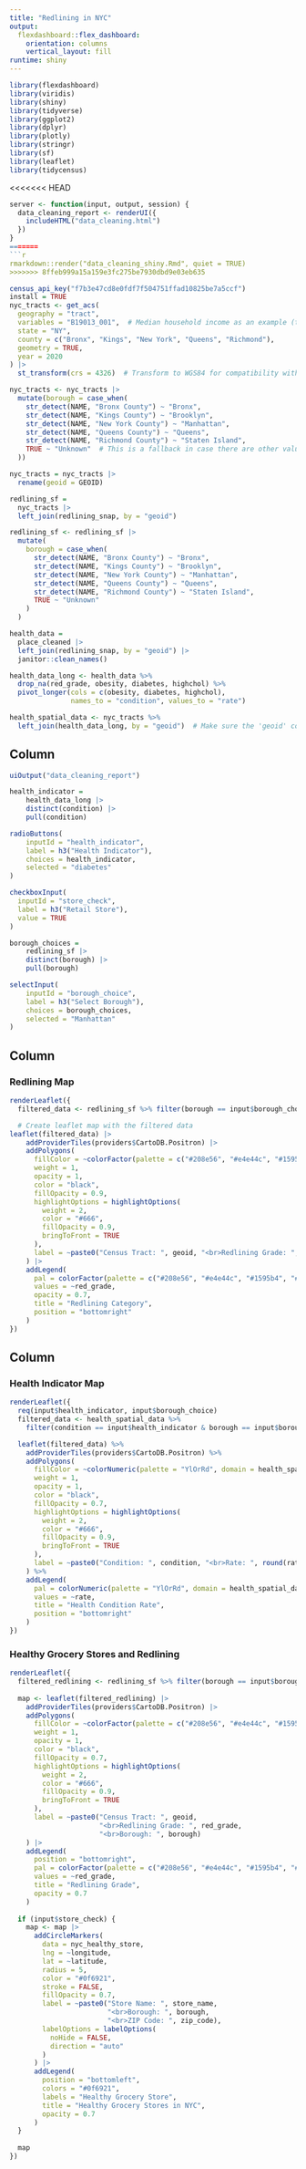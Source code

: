 ```yaml
---
title: "Redlining in NYC"
output: 
  flexdashboard::flex_dashboard:
    orientation: columns
    vertical_layout: fill
runtime: shiny
---
```


```r
library(flexdashboard)
library(viridis)
library(shiny)
library(tidyverse)
library(ggplot2)
library(dplyr)
library(plotly)
library(stringr)
library(sf)
library(leaflet)
library(tidycensus)
```

<<<<<<< HEAD

```r
server <- function(input, output, session) {
  data_cleaning_report <- renderUI({
    includeHTML("data_cleaning.html")
  })
}
=======
```r
rmarkdown::render("data_cleaning_shiny.Rmd", quiet = TRUE)
>>>>>>> 8ffeb999a15a159e3fc275be7930dbd9e03eb635
```

```r
census_api_key("f7b3e47cd8e0fdf7f504751ffad10825be7a5ccf")
install = TRUE
nyc_tracts <- get_acs(
  geography = "tract",
  variables = "B19013_001",  # Median household income as an example (this is just to pull the geometry)
  state = "NY",
  county = c("Bronx", "Kings", "New York", "Queens", "Richmond"),
  geometry = TRUE,
  year = 2020
) |>
  st_transform(crs = 4326)  # Transform to WGS84 for compatibility with Leaflet

nyc_tracts <- nyc_tracts |>
  mutate(borough = case_when(
    str_detect(NAME, "Bronx County") ~ "Bronx",
    str_detect(NAME, "Kings County") ~ "Brooklyn",
    str_detect(NAME, "New York County") ~ "Manhattan",
    str_detect(NAME, "Queens County") ~ "Queens",
    str_detect(NAME, "Richmond County") ~ "Staten Island",
    TRUE ~ "Unknown"  # This is a fallback in case there are other values
  ))
```

```r
nyc_tracts = nyc_tracts |>
  rename(geoid = GEOID)

redlining_sf = 
  nyc_tracts |>
  left_join(redlining_snap, by = "geoid")

redlining_sf <- redlining_sf |>
  mutate(
    borough = case_when(
      str_detect(NAME, "Bronx County") ~ "Bronx",
      str_detect(NAME, "Kings County") ~ "Brooklyn",
      str_detect(NAME, "New York County") ~ "Manhattan",
      str_detect(NAME, "Queens County") ~ "Queens",
      str_detect(NAME, "Richmond County") ~ "Staten Island",
      TRUE ~ "Unknown"
    )
  )

health_data =
  place_cleaned |>
  left_join(redlining_snap, by = "geoid") |>
  janitor::clean_names()

health_data_long <- health_data %>%
  drop_na(red_grade, obesity, diabetes, highchol) %>%
  pivot_longer(cols = c(obesity, diabetes, highchol), 
               names_to = "condition", values_to = "rate")

health_spatial_data <- nyc_tracts %>%
  left_join(health_data_long, by = "geoid")  # Make sure the 'geoid' column matches in both datasets
```



Column {.sidebar}
-----------------------------------------------------------------------

```r
uiOutput("data_cleaning_report")
```

```r
health_indicator = 
	health_data_long |> 
	distinct(condition) |> 
	pull(condition)

radioButtons(
	inputId = "health_indicator", 
	label = h3("Health Indicator"), 
	choices = health_indicator,
	selected = "diabetes"
)
```


```r
checkboxInput(
  inputId = "store_check",
  label = h3("Retail Store"),
  value = TRUE
)
```


```r
borough_choices = 
	redlining_sf |> 
	distinct(borough) |> 
	pull(borough)

selectInput(
	inputId = "borough_choice", 
	label = h3("Select Borough"), 
	choices = borough_choices,
	selected = "Manhattan"
)
```




Column {data-width=650}
-----------------------------------------------------------------------

### Redlining Map

```r
renderLeaflet({
  filtered_data <- redlining_sf %>% filter(borough == input$borough_choice)

  # Create leaflet map with the filtered data
leaflet(filtered_data) |>
    addProviderTiles(providers$CartoDB.Positron) |> 
    addPolygons(
      fillColor = ~colorFactor(palette = c("#208e56", "#e4e44c", "#1595b4", "#ef647b"), domain = redlining_sf$red_grade)(red_grade),
      weight = 1,
      opacity = 1,
      color = "black",
      fillOpacity = 0.9,
      highlightOptions = highlightOptions(
        weight = 2,
        color = "#666",
        fillOpacity = 0.9,
        bringToFront = TRUE
      ),
      label = ~paste0("Census Tract: ", geoid, "<br>Redlining Grade: ", red_grade)
    ) |>
    addLegend(
      pal = colorFactor(palette = c("#208e56", "#e4e44c", "#1595b4", "#ef647b"), domain = redlining_sf$red_grade),
      values = ~red_grade,
      opacity = 0.7,
      title = "Redlining Category",
      position = "bottomright"
    )
})
```

Column {data-width=350}
-----------------------------------------------------------------------

### Health Indicator Map

```r
renderLeaflet({
  req(input$health_indicator, input$borough_choice)
  filtered_data <- health_spatial_data %>%
    filter(condition == input$health_indicator & borough == input$borough_choice)

  leaflet(filtered_data) %>%
    addProviderTiles(providers$CartoDB.Positron) %>%  
    addPolygons(
      fillColor = ~colorNumeric(palette = "YlOrRd", domain = health_spatial_data$rate)(rate),  
      weight = 1,
      opacity = 1,
      color = "black",
      fillOpacity = 0.7,
      highlightOptions = highlightOptions(
        weight = 2,
        color = "#666",
        fillOpacity = 0.9,
        bringToFront = TRUE
      ),
      label = ~paste0("Condition: ", condition, "<br>Rate: ", round(rate, 2))
    ) %>%
    addLegend(
      pal = colorNumeric(palette = "YlOrRd", domain = health_spatial_data$rate),  
      values = ~rate,
      title = "Health Condition Rate",
      position = "bottomright"
    )
})
```


### Healthy Grocery Stores and Redlining

```r
renderLeaflet({
  filtered_redlining <- redlining_sf %>% filter(borough == input$borough_choice)
  
  map <- leaflet(filtered_redlining) |>
    addProviderTiles(providers$CartoDB.Positron) |>  
    addPolygons(
      fillColor = ~colorFactor(palette = c("#208e56", "#e4e44c", "#1595b4", "#ef647b"), domain = redlining_sf$red_grade)(red_grade),
      weight = 1,
      opacity = 1,
      color = "black",
      fillOpacity = 0.7,
      highlightOptions = highlightOptions(
        weight = 2,
        color = "#666",
        fillOpacity = 0.9,
        bringToFront = TRUE
      ),
      label = ~paste0("Census Tract: ", geoid, 
                      "<br>Redlining Grade: ", red_grade,
                      "<br>Borough: ", borough)
    ) |>
    addLegend(
      position = "bottomright",
      pal = colorFactor(palette = c("#208e56", "#e4e44c", "#1595b4", "#ef647b"), domain = redlining_sf$red_grade),
      values = ~red_grade,
      title = "Redlining Grade",
      opacity = 0.7
    )
  
  if (input$store_check) {
    map <- map |>
      addCircleMarkers(
        data = nyc_healthy_store,
        lng = ~longitude,
        lat = ~latitude,
        radius = 5,
        color = "#0f6921",
        stroke = FALSE,
        fillOpacity = 0.7,
        label = ~paste0("Store Name: ", store_name,
                        "<br>Borough: ", borough,
                        "<br>ZIP Code: ", zip_code),
        labelOptions = labelOptions(
          noHide = FALSE,
          direction = "auto"
        )
      ) |>
      addLegend(
        position = "bottomleft",
        colors = "#0f6921",
        labels = "Healthy Grocery Store",
        title = "Healthy Grocery Stores in NYC",
        opacity = 0.7
      )
  }
  
  map
})
```





